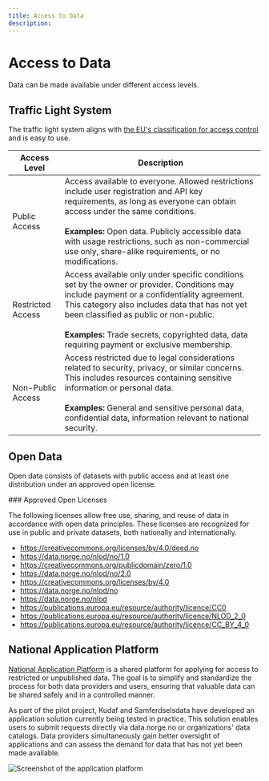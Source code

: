 ```yaml
---
title: Access to Data
description:
---
```


# Access to Data

<Ingress size='xs'>Data can be made available under different access levels.</Ingress>

## Traffic Light System

The traffic light system aligns with [the EU's classification for access control](https://op.europa.eu/en/web/eu-vocabularies/concept-scheme/-/resource?uri=http://publications.europa.eu/resource/authority/access-right) and is easy to use.

| Access Level                                 | Description                                                                                                                                                                                                                                                                                                                                        |
| -------------------------------------------- | -------------------------------------------------------------------------------------------------------------------------------------------------------------------------------------------------------------------------------------------------------------------------------------------------------------------------------------------------- |
| <Tag color="success">Public Access</Tag>     | Access available to everyone. Allowed restrictions include user registration and API key requirements, as long as everyone can obtain access under the same conditions. <br /><br/> **Examples:** Open data. Publicly accessible data with usage restrictions, such as non-commercial use only, share-alike requirements, or no modifications.     |
| <Tag color="warning">Restricted Access</Tag> | Access available only under specific conditions set by the owner or provider. Conditions may include payment or a confidentiality agreement. This category also includes data that has not yet been classified as public or non-public. <br /><br/> **Examples:** Trade secrets, copyrighted data, data requiring payment or exclusive membership. |
| <Tag color="danger">Non-Public Access</Tag>  | Access restricted due to legal considerations related to security, privacy, or similar concerns. This includes resources containing sensitive information or personal data. <br /><br/> **Examples:** General and sensitive personal data, confidential data, information relevant to national security.                                           |

## Open Data

Open data consists of datasets with public access and at least one distribution under an approved open license.

<Alert severity='success'>
### Approved Open Licenses

The following licenses allow free use, sharing, and reuse of data in accordance with open data principles. These licenses are recognized for use in public and private datasets, both nationally and internationally.

- https://creativecommons.org/licenses/by/4.0/deed.no
- https://data.norge.no/nlod/no/1.0
- https://creativecommons.org/publicdomain/zero/1.0
- https://data.norge.no/nlod/no/2.0
- https://creativecommons.org/licenses/by/4.0
- https://data.norge.no/nlod/no
- https://data.norge.no/nlod
- https://publications.europa.eu/resource/authority/licence/CC0
- https://publications.europa.eu/resource/authority/licence/NLOD_2_0
- https://publications.europa.eu/resource/authority/licence/CC_BY_4_0
      </Alert>

## National Application Platform

[National Application Platform](https://frontend-soknad.paas2.uninett.no/) is a shared platform for applying for access to restricted or unpublished data. The goal is to simplify and standardize the process for both data providers and users, ensuring that valuable data can be shared safely and in a controlled manner.

As part of the pilot project, Kudaf and Samferdselsdata have developed an application solution currently being tested in practice. This solution enables users to submit requests directly via data.norge.no or organizations' data catalogs. Data providers simultaneously gain better oversight of applications and can assess the demand for data that has not yet been made available.

![Screenshot of the application platform](https://cms.fellesdatakatalog.digdir.no/uploads/Screenshot_2025_03_10_at_08_27_02_e6006bee2d.png)
